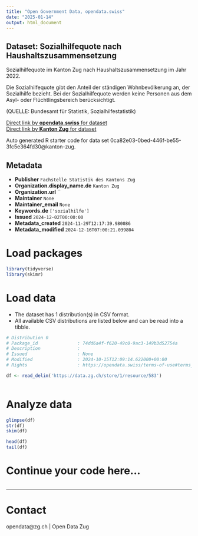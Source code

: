 ```yaml
---
title: "Open Government Data, opendata.swiss"
date: "2025-01-14"
output: html_document
---
```


## Dataset: Sozialhilfequote nach Haushaltszusammensetzung

Sozialhilfequote im Kanton Zug nach Haushaltszusammensetzung im Jahr 2022.

Die Sozialhilfequote gibt den Anteil der ständigen Wohnbevölkerung an, der Sozialhilfe bezieht. Bei der Sozialhilfequote werden keine Personen aus dem Asyl- oder Flüchtlingsbereich berücksichtigt.

(QUELLE: Bundesamt für Statistik, Sozialhilfestatistik)

[Direct link by **opendata.swiss** for dataset](https://opendata.swiss/de/dataset/sozialhilfequote-nach-haushaltszusammensetzung)<br>
[Direct link by **Kanton Zug** for dataset](https://www.zg.ch/behoerden/gesundheitsdirektion/statistikfachstelle/themen/soziale-sicherheit/sozialhilfe)

Auto generated R starter code for data set 0ca82e03-0bed-446f-be55-3fc5e364fd30@kanton-zug.

## Metadata

- **Publisher** `Fachstelle Statistik des Kantons Zug`
- **Organization.display_name.de** `Kanton Zug`
- **Organization.url** ``
- **Maintainer** `None`
- **Maintainer_email** `None`
- **Keywords.de** `['sozialhilfe']`
- **Issued** `2024-12-02T00:00:00`
- **Metadata_created** `2024-11-29T12:17:39.980086`
- **Metadata_modified** `2024-12-16T07:00:21.039804`


# Load packages

```r

library(tidyverse)
library(skimr)

```

# Load data

-   The dataset has 1 distribution(s) in CSV format.
-   All available CSV distributions are listed below and can be read into a tibble.

```r

# Distribution 0
# Package_id               : 74dd6a4f-f620-49c0-9ac3-149b3d52754a
# Description              : 
# Issued                   : None
# Modified                 : 2024-10-15T12:09:14.622000+00:00
# Rights                   : https://opendata.swiss/terms-of-use#terms_by

df <- read_delim('https://data.zg.ch/store/1/resource/583')



```

# Analyze data

```r

glimpse(df)
str(df)
skim(df)

head(df)
tail(df)

```

# Continue your code here...

```r

```

------------------------------------------------------------------------

# Contact

opendata@zg.ch | Open Data Zug
